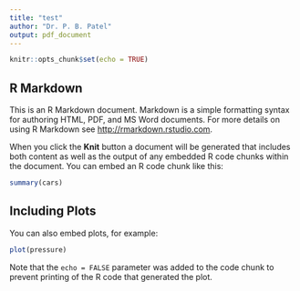 ```yaml
---
title: "test"
author: "Dr. P. B. Patel"
output: pdf_document
---
```

 
```r
knitr::opts_chunk$set(echo = TRUE)
```

## R Markdown

This is an R Markdown document. Markdown is a simple formatting syntax for authoring HTML, PDF, and MS Word documents. For more details on using R Markdown see <http://rmarkdown.rstudio.com>.

When you click the **Knit** button a document will be generated that includes both content as well as the output of any embedded R code chunks within the document. You can embed an R code chunk like this:

```r
summary(cars)
```

## Including Plots

You can also embed plots, for example:

```r
plot(pressure)
```

Note that the `echo = FALSE` parameter was added to the code chunk to prevent printing of the R code that generated the plot.

